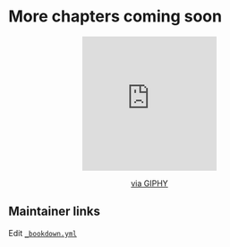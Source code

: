 # More chapters coming soon <i class="fas fa-screwdriver"></i>

<center>
<iframe src="https://giphy.com/embed/EIiJp9cQ3GeEU" width="240" height="240" frameBorder="0" class="giphy-embed" allowFullScreen></iframe><p><a href="https://giphy.com/gifs/please-construction-patient-EIiJp9cQ3GeEU">via GIPHY</a></p>
</center>

## Maintainer links

Edit [`_bookdown.yml`](https://github.com/jtr13/d3book/edit/main/_bookdown.yml){target="_blank"}
